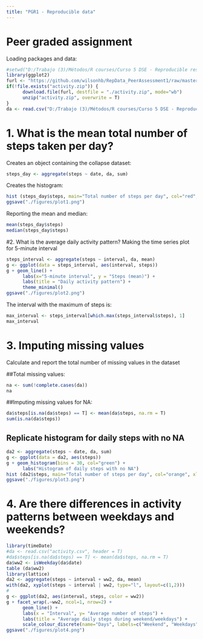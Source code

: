 ```yaml
---
title: "PGR1 - Reproducible data"
---
```


# Peer graded assignment

Loading packages and data:
```r
#setwd("D:/Trabajo (3)/Métodos/R courses/Curso 5 DSE - Reproducible research/PGA1")
library(ggplot2)
furl <- "https://github.com/wilsonhb/RepData_PeerAssessment1/raw/master/activity.zip"
if(!file.exists("activity.zip")) {
      download.file(furl, destfile = "./activity.zip", mode="wb")
      unzip("activity.zip", overwrite = T)
}
da <- read.csv("D:/Trabajo (3)/Métodos/R courses/Curso 5 DSE - Reproducible research/PGA1/activity.csv", header = T)
```

# 1. What is the mean total number of steps taken per day?
Creates an object containing the collapse dataset:
```r
steps_day <- aggregate(steps ~ date, da, sum)
```

Creates the histogram:
```r
hist (steps_day$steps, main="Total number of steps per day", col="red", xlab="Number of steps")
ggsave("./figures/plot1.png")
```

Reporting the mean and median:
```r
mean(steps_day$steps)
median(steps_day$steps)
```


#2. What is the average daily activity pattern?
Making the time series plot for 5-minute interval
```r
steps_interval <- aggregate(steps ~ interval, da, mean)
g <- ggplot(data = steps_interval, aes(interval, steps))
g + geom_line() +
      labs(x="5-minute interval", y = "Steps (mean)") +
      labs(title = "Daily activity pattern") +
      theme_minimal()
ggsave("./figures/plot2.png")
```

The interval with the maximum of steps is:
```r
max_interval <- steps_interval[which.max(steps_interval$steps), 1]
max_interval
```

# 3. Imputing missing values
Calculate and report the total number of missing values in the dataset

##Total missing values:
```r
na <- sum(!complete.cases(da))
na
```

##Imputing missing values for NA:
```r
da$steps[is.na(da$steps) == T] <- mean(da$steps, na.rm = T)
sum(is.na(da$steps))
```

## Replicate histogram for daily steps with no NA
```r
da2 <- aggregate(steps ~ date, da, sum)
g <- ggplot(data = da2, aes(steps))
g + geom_histogram(bins = 30, col="green") +
      labs("Histogram of daily steps with no NA")
hist (da2$steps, main="Total number of steps per day", col="orange", xlab="Number of steps")
ggsave("./figures/plot3.png")
```

# 4. Are there differences in activity patterns between weekdays and weekends?
```r
library(timeDate)
#da <- read.csv("activity.csv", header = T)
#da$steps[is.na(da$steps) == T] <- mean(da$steps, na.rm = T)
da$ww2 <- isWeekday(da$date)
table (da$ww2)
library(lattice)
da2 <- aggregate(steps ~ interval + ww2, da, mean)
with(da2, xyplot(steps ~ interval | ww2, type="l", layout=c(1,2)))
#
g <- ggplot(da2, aes(interval, steps, color = ww2))
g + facet_wrap(.~ww2, ncol=1, nrow=2) +
      geom_line() +
      labs(x = "Interval", y= "Average number of steps") +
      labs(title = "Average daily steps during weekend/weekdays") +
      scale_colour_discrete(name="Days", labels=c("Weekend", "Weekdays"))
ggsave("./figures/plot4.png")
```
      
      
